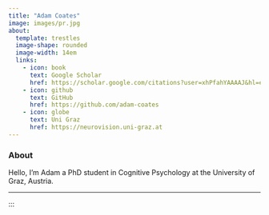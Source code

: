 ---
title: "Adam Coates"
image: images/pr.jpg
about: 
  template: trestles
  image-shape: rounded
  image-width: 14em
  links:
    - icon: book 
      text: Google Scholar
      href: https://scholar.google.com/citations?user=xhPfahYAAAAJ&hl=en
    - icon: github 
      text: GitHub
      href: https://github.com/adam-coates
    - icon: globe
      text: Uni Graz
      href: https://neurovision.uni-graz.at
---

### About

<p class="topbr">

Hello, I'm Adam a PhD student in Cognitive Psychology at the University of Graz, Austria.

</p>

------------------------------------------------------------------------
:::
